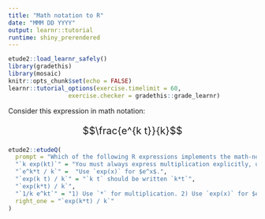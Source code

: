 ```yaml
---
title: "Math notation to R"
date: "MMM DD YYYY"
output: learnr::tutorial
runtime: shiny_prerendered
---
```


```r
etude2::load_learnr_safely()
library(gradethis)
library(mosaic)
knitr::opts_chunk$set(echo = FALSE)
learnr::tutorial_options(exercise.timelimit = 60,
                 exercise.checker = gradethis::grade_learnr)
```


Consider this expression in math notation:

<div style="font-size: 20px; text-align:center;">
$$\frac{e^{k t}}{k}$$
</div>

```r
etude2::etudeQ(
  prompt = "Which of the following R expressions implements the math-notation expression?",
  "`k exp(kt)`" = "You must always express multiplication explicitly, using `*` between the quantities to be multiplied.",
  "`e^k*t / k`" =  "Use `exp(x)` for $e^x$.",
  "`exp(k t) / k`" = "`k t` should be written `k*t`",
  "`exp(k*t) / k`",
  "`1/k e^kt`" = "1) Use `*` for multiplication. 2) Use `exp(x)` for $e^x$.",
  right_one = "`exp(k*t) / k`"
)
```

